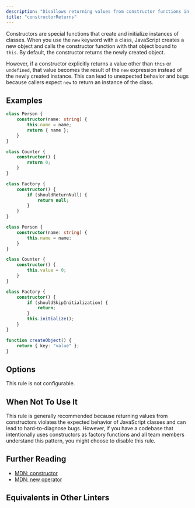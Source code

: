 ```yaml
---
description: "Disallows returning values from constructor functions in classes."
title: "constructorReturns"
---
```



<RuleSummary plugin="ts" rule="constructorReturns" />

Constructors are special functions that create and initialize instances of classes.
When you use the `new` keyword with a class, JavaScript creates a new object and calls the constructor function with that object bound to `this`.
By default, the constructor returns the newly created object.

However, if a constructor explicitly returns a value other than `this` or `undefined`, that value becomes the result of the `new` expression instead of the newly created instance.
This can lead to unexpected behavior and bugs because callers expect `new` to return an instance of the class.

## Examples

<Tabs>
<TabItem label="❌ Incorrect">

```ts
class Person {
	constructor(name: string) {
		this.name = name;
		return { name };
	}
}

class Counter {
	constructor() {
		return 0;
	}
}

class Factory {
	constructor() {
		if (shouldReturnNull) {
			return null;
		}
	}
}
```

</TabItem>
<TabItem label="✅ Correct">

```ts
class Person {
	constructor(name: string) {
		this.name = name;
	}
}

class Counter {
	constructor() {
		this.value = 0;
	}
}

class Factory {
	constructor() {
		if (shouldSkipInitialization) {
			return;
		}
		this.initialize();
	}
}

function createObject() {
	return { key: "value" };
}
```

</TabItem>
</Tabs>

## Options

This rule is not configurable.

## When Not To Use It

This rule is generally recommended because returning values from constructors violates the expected behavior of JavaScript classes and can lead to hard-to-diagnose bugs.
However, if you have a codebase that intentionally uses constructors as factory functions and all team members understand this pattern, you might choose to disable this rule.

## Further Reading

- [MDN: constructor](https://developer.mozilla.org/en-US/docs/Web/JavaScript/Reference/Classes/constructor)
- [MDN: new operator](https://developer.mozilla.org/en-US/docs/Web/JavaScript/Reference/Operators/new)

## Equivalents in Other Linters

<RuleEquivalents pluginId="ts" ruleId="constructorReturns" />
